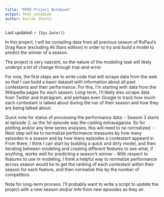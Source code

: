 ```yaml
---
title: "RPDR Project Notebook"
output: html_notebook
author: Kailen Shantz
---
```


Last updated: `r {Sys.Date()}`

In this project, I will be compiling data from all previous season of RuPaul's 
Drag Race (excluding All Stars edition) in order to try and build a model to 
predict the winner of a season.

The project is very nascent, so the nature of the modeling task will likely 
undergo a lot of change through trial-and-error.

For now, the first steps are to write code that will scrape data from the web 
so that I can build a basic dataset with information about all past contestants 
and their performance. For this, I'm starting with data from the Wikipedia pages
for  each season. Long-term, I'll likely also scrape data from Twitter and 
Instragram, and perhaps even Google to track how much each contestant is talked 
about during the run of their season and *how* they are being talked about.


Quick note for status of processing the performance data:
  - Season 3 starts at episode 2, as the 1st episode was the casting 
  extravaganza. So for plotting and/or any time series analyses, this 
  will need to ne normalized.
  - Next step will be to normalize performance measures by how many episodes in 
  a season and by how many episodes a contestant appeard in. From there, I 
  think I can start by building a quick and dirty model, and then iterating 
  between modeling and creating different features to see what, if 
  anything, works well for predicting a season's winner
  - With respect to features to use in modeling, I think a helpful way to 
  normalize performance across season would be to get the ranking of each 
  contestant within their season for each feature, and then normalize this by 
  the number of competitors


Note for long-term process: I'll probably want to write a script to update the 
project with a new season and/or info from new episodes as they air.




